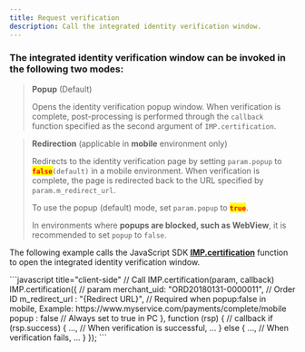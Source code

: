 ```yaml
---
title: Request verification
description: Call the integrated identity verification window.
---
```



### The integrated identity verification window can be invoked in the following two modes:

> **Popup** (Default)
>
> Opens the identity verification popup window. When verification is complete, post-processing is
> performed through the `callback` function specified as the second argument of `IMP.certification`.

> **Redirection** (applicable in **mobile** environment only)
>
> Redirects to the identity verification page by setting `param.popup` to <mark style="color:red;">**`false`**</mark>`(default)` in a mobile environment.
> When verification is complete, the page is redirected back to the URL specified by `param.m_redirect_url`.
>
> To use the popup (default) mode, set `param.popup` to <mark style="color:red;">**`true`**</mark>.
>
> In environments where **popups are blocked, such as WebView**, it is recommended to set `popup` to
> `false`.

The following example calls the JavaScript SDK
[**IMP.certification**](../../sdk/javascript-sdk/identity-verification-request-parameters) function
to open the integrated identity verification window.

<Tabs>
<Tab title="JavaScript">
```javascript title="client-side"
  // Call IMP.certification(param, callback)
  IMP.certification({ // param
    merchant_uid: "ORD20180131-0000011", // Order ID
    m_redirect_url : "{Redirect URL}", // Required when popup:false in mobile, Example: https://www.myservice.com/payments/complete/mobile
    popup : false // Always set to true in PC
  }, function (rsp) { // callback
    if (rsp.success) {
      ...,
      // When verification is successful,
      ...
    } else {
      ...,
      // When verification fails,
      ...
    }
  });
```

</Tab>
</Tabs>
